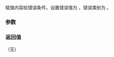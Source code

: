 {{cpp/error/error_condition/title|assign}}
{{cpp/error/error_condition/navbar}}
{{ddcl|since=c++11|
void assign( int val, const error_category&amp; cat ) noexcept;
}}

赋值内容给错误条件。设置错误值为 {{c|val}}，错误类别为 {{c|cat}}。

===参数===
{{par begin}}
{{par | val | 错误值}}
{{par | cat | 错误类别}}
{{par end}}

===返回值===
（无）

{{langlinks|en|ja|ru}}